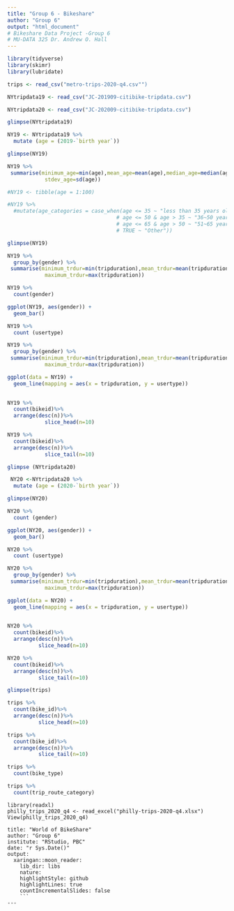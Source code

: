 ```yaml
---
title: "Group 6 - Bikeshare"
author: "Group 6"
output: "html_document"
# Bikeshare Data Project -Group 6
# MU-DATA 325 Dr. Andrew O. Hall
---
```


```r
library(tidyverse)
library(skimr)
library(lubridate)
```


```r
trips <- read_csv("metro-trips-2020-q4.csv"")

```

```r
NYtripdata19 <- read_csv("JC-201909-citibike-tripdata.csv")
```
```r
NYtripdata20 <- read_csv("JC-202009-citibike-tripdata.csv")
```

```r
glimpse(NYtripdata19)
```
```r
NY19 <- NYtripdata19 %>% 
  mutate (age = (2019-`birth year`))
```
```r
glimpse(NY19)
```



```r
NY19 %>%  
 summarise(minimum_age=min(age),mean_age=mean(age),median_age=median(age), 
            stdev_age=sd(age))
```
```r
#NY19 <- tibble(age = 1:100)

#NY19 %>% 
  #mutate(age_categories = case_when(age <= 35 ~ "less than 35 years old",
                                   # age <= 50 & age > 35 ~ "36~50 years old",
                                   # age <= 65 & age > 50 ~ "51~65 years old",
                                   # TRUE ~ "Other"))
```
 
```r
glimpse(NY19)
```
```r
NY19 %>%
  group_by(gender) %>%
 summarise(minimum_trdur=min(tripduration),mean_trdur=mean(tripduration),median_trdur=median(tripduration), 
            maximum_trdur=max(tripduration))

```



```r
NY19 %>%
  count(gender)
```

```r
ggplot(NY19, aes(gender)) +
  geom_bar()
```

```r
NY19 %>%
  count (usertype)
```

```r
NY19 %>%
  group_by(gender) %>%
 summarise(minimum_trdur=min(tripduration),mean_trdur=mean(tripduration),median_trdur=median(tripduration), 
            maximum_trdur=max(tripduration))

```


```r
ggplot(data = NY19) + 
  geom_line(mapping = aes(x = tripduration, y = usertype))  
  
```

```r
NY19 %>%
  count(bikeid)%>%
  arrange(desc(n))%>%
            slice_head(n=10)
```

```r
NY19 %>%
  count(bikeid)%>%
  arrange(desc(n))%>%
            slice_tail(n=10)
```

```r
glimpse (NYtripdata20)
```


```r
 NY20 <-NYtripdata20 %>% 
  mutate (age = (2020-`birth year`))
```

```r
glimpse(NY20)
```

```r
NY20 %>%
  count (gender)
```

```r
ggplot(NY20, aes(gender)) +
  geom_bar()
```








```r
NY20 %>%
  count (usertype)
```

```r
NY20 %>%
  group_by(gender) %>%
 summarise(minimum_trdur=min(tripduration),mean_trdur=mean(tripduration),median_trdur=median(tripduration), 
            maximum_trdur=max(tripduration))
```
```r
ggplot(data = NY20) + 
  geom_line(mapping = aes(x = tripduration, y = usertype))  
  
```


```r
NY20 %>%
  count(bikeid)%>%
  arrange(desc(n))%>%
          slice_head(n=10)
```

```r
NY20 %>%
  count(bikeid)%>%
  arrange(desc(n))%>%
          slice_tail(n=10)
```

```r
glimpse(trips)
```

```r
trips %>%
  count(bike_id)%>%
  arrange(desc(n))%>%
          slice_head(n=10)
```

```r
trips %>%
  count(bike_id)%>%
  arrange(desc(n))%>%
          slice_tail(n=10)
```
```r
trips %>%
  count(bike_type)
```
```r
trips %>%
  count(trip_route_category)
```
```
library(readxl)
philly_trips_2020_q4 <- read_excel("philly-trips-2020-q4.xlsx")
View(philly_trips_2020_q4)
```
```
title: "World of BikeShare"
author: "Group 6"
institute: "RStudio, PBC"
date: "r Sys.Date()"
output:
  xaringan::moon_reader:
    lib_dir: libs
    nature:
    highlightStyle: github
    highlightLines: true
    countIncrementalSlides: false
    ```
---




```